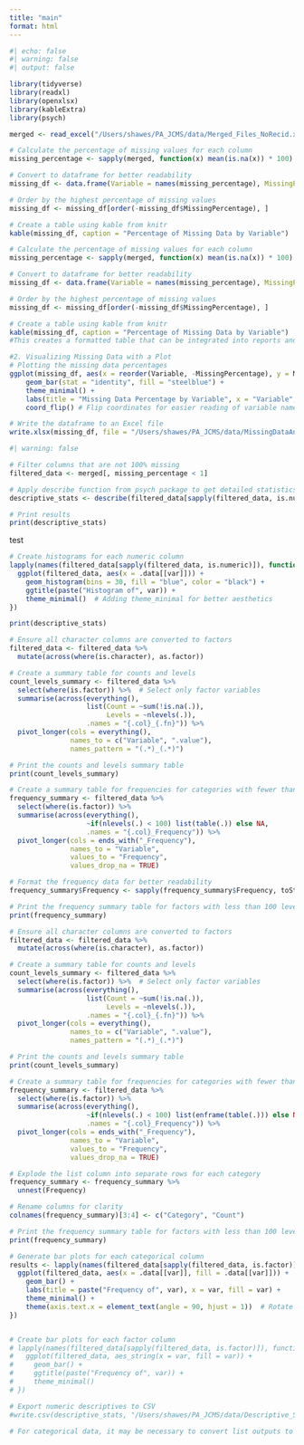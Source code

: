 ```yaml
---
title: "main"
format: html
---
```


```r
#| echo: false
#| warning: false
#| output: false

library(tidyverse)
library(readxl)
library(openxlsx)
library(kableExtra)
library(psych)

merged <- read_excel("/Users/shawes/PA_JCMS/data/Merged_Files_NoRecid.xlsx");

# Calculate the percentage of missing values for each column
missing_percentage <- sapply(merged, function(x) mean(is.na(x)) * 100)

# Convert to dataframe for better readability
missing_df <- data.frame(Variable = names(missing_percentage), MissingPercentage = missing_percentage)

# Order by the highest percentage of missing values
missing_df <- missing_df[order(-missing_df$MissingPercentage), ]

# Create a table using kable from knitr
kable(missing_df, caption = "Percentage of Missing Data by Variable")

# Calculate the percentage of missing values for each column
missing_percentage <- sapply(merged, function(x) mean(is.na(x)) * 100)

# Convert to dataframe for better readability
missing_df <- data.frame(Variable = names(missing_percentage), MissingPercentage = missing_percentage)

# Order by the highest percentage of missing values
missing_df <- missing_df[order(-missing_df$MissingPercentage), ]

# Create a table using kable from knitr
kable(missing_df, caption = "Percentage of Missing Data by Variable")
#This creates a formatted table that can be integrated into reports and shared documents.

#2. Visualizing Missing Data with a Plot
# Plotting the missing data percentages
ggplot(missing_df, aes(x = reorder(Variable, -MissingPercentage), y = MissingPercentage)) +
    geom_bar(stat = "identity", fill = "steelblue") +
    theme_minimal() +
    labs(title = "Missing Data Percentage by Variable", x = "Variable", y = "Percentage Missing") +
    coord_flip() # Flip coordinates for easier reading of variable names

# Write the dataframe to an Excel file
write.xlsx(missing_df, file = "/Users/shawes/PA_JCMS/data/MissingDataAnalysis.xlsx")

```


```r
#| warning: false

# Filter columns that are not 100% missing
filtered_data <- merged[, missing_percentage < 1]

# Apply describe function from psych package to get detailed statistics
descriptive_stats <- describe(filtered_data[sapply(filtered_data, is.numeric)])

# Print results
print(descriptive_stats)

```
test
```r

# Create histograms for each numeric column
lapply(names(filtered_data[sapply(filtered_data, is.numeric)]), function(var) {
  ggplot(filtered_data, aes(x = .data[[var]])) +
    geom_histogram(bins = 30, fill = "blue", color = "black") +
    ggtitle(paste("Histogram of", var)) +
    theme_minimal()  # Adding theme_minimal for better aesthetics
})

```

```r

print(descriptive_stats)

```

```r

# Ensure all character columns are converted to factors
filtered_data <- filtered_data %>%
  mutate(across(where(is.character), as.factor))

# Create a summary table for counts and levels
count_levels_summary <- filtered_data %>%
  select(where(is.factor)) %>%  # Select only factor variables
  summarise(across(everything(), 
                   list(Count = ~sum(!is.na(.)),
                        Levels = ~nlevels(.)), 
                   .names = "{.col}_{.fn}")) %>%
  pivot_longer(cols = everything(), 
               names_to = c("Variable", ".value"), 
               names_pattern = "(.*)_(.*)")

# Print the counts and levels summary table
print(count_levels_summary)

```

```r

# Create a summary table for frequencies for categories with fewer than 100 levels
frequency_summary <- filtered_data %>%
  select(where(is.factor)) %>%
  summarise(across(everything(),
                   ~if(nlevels(.) < 100) list(table(.)) else NA, 
                   .names = "{.col}_Frequency")) %>%
  pivot_longer(cols = ends_with("_Frequency"),
               names_to = "Variable",
               values_to = "Frequency",
               values_drop_na = TRUE)

# Format the frequency data for better readability
frequency_summary$Frequency <- sapply(frequency_summary$Frequency, toString)

# Print the frequency summary table for factors with less than 100 levels
print(frequency_summary)

```


```r

# Ensure all character columns are converted to factors
filtered_data <- filtered_data %>%
  mutate(across(where(is.character), as.factor))

# Create a summary table for counts and levels
count_levels_summary <- filtered_data %>%
  select(where(is.factor)) %>%  # Select only factor variables
  summarise(across(everything(), 
                   list(Count = ~sum(!is.na(.)),
                        Levels = ~nlevels(.)), 
                   .names = "{.col}_{.fn}")) %>%
  pivot_longer(cols = everything(), 
               names_to = c("Variable", ".value"), 
               names_pattern = "(.*)_(.*)")

# Print the counts and levels summary table
print(count_levels_summary)

```

```r
# Create a summary table for frequencies for categories with fewer than 100 levels
frequency_summary <- filtered_data %>%
  select(where(is.factor)) %>%
  summarise(across(everything(),
                   ~if(nlevels(.) < 100) list(enframe(table(.))) else NA, 
                   .names = "{.col}_Frequency")) %>%
  pivot_longer(cols = ends_with("_Frequency"),
               names_to = "Variable",
               values_to = "Frequency",
               values_drop_na = TRUE)

# Explode the list column into separate rows for each category
frequency_summary <- frequency_summary %>%
  unnest(Frequency)

# Rename columns for clarity
colnames(frequency_summary)[3:4] <- c("Category", "Count")

# Print the frequency summary table for factors with less than 100 levels
print(frequency_summary)

```


```r

# Generate bar plots for each categorical column
results <- lapply(names(filtered_data[sapply(filtered_data, is.factor)]), function(var) {
  ggplot(filtered_data, aes(x = .data[[var]], fill = .data[[var]])) +
    geom_bar() +
    labs(title = paste("Frequency of", var), x = var, fill = var) +
    theme_minimal() +
    theme(axis.text.x = element_text(angle = 90, hjust = 1))  # Rotate x-axis labels for readability
})


# Create bar plots for each factor column
# lapply(names(filtered_data[sapply(filtered_data, is.factor)]), function(var) {
#   ggplot(filtered_data, aes_string(x = var, fill = var)) +
#     geom_bar() +
#     ggtitle(paste("Frequency of", var)) +
#     theme_minimal()
# })

# Export numeric descriptives to CSV
#write.csv(descriptive_stats, "/Users/shawes/PA_JCMS/data/Descriptive_Statistics_Numeric.csv")

# For categorical data, it may be necessary to convert list outputs to data frames first, not shown here.



```











